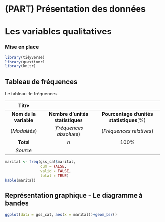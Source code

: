 # (PART) Présentation des données {-}

# Les variables qualitatives {#variablesqualitatives}

### Mise en place

```r
library(tidyverse)
library(questionr)
library(knitr)
```

## Tableau de fréquences

Le tableau de fréquences...

|                                      Titre                                                          ||
|:----------------------:|:--------------------------------:|:----------------------------------------:|
| **Nom de la variable** | **Nombre d'unités statistiques** | **Pourcentage d'unités statistiques**(%) |
|      (_Modalités_)     |      (_Fréquences absolues_)     |         (_Fréquences relatives_)         |
|        **Total**       |                _n_               |                   100%                   |
|                                     _Source_                                                        ||

```r
marital <- freq(gss_cat$marital,
                cum = FALSE,
                valid = FALSE,
                total = TRUE)
kable(marital)
```

## Représentation graphique - Le diagramme à bandes

```r
ggplot(data = gss_cat, aes(x = marital))+geom_bar()
```

